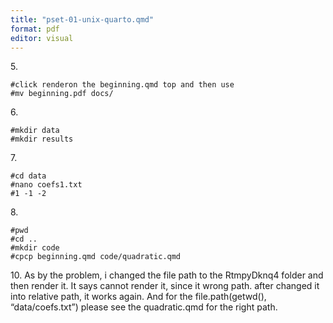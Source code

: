 ```yaml
---
title: "pset-01-unix-quarto.qmd"
format: pdf
editor: visual
---
```



5\.

```         
#click renderon the beginning.qmd top and then use 
#mv beginning.pdf docs/
```

6\.

```         
#mkdir data
#mkdir results
```

7\.

```         
#cd data
#nano coefs1.txt
#1 -1 -2
```

8\.

```         
#pwd
#cd ..
#mkdir code
#cpcp beginning.qmd code/quadratic.qmd
```

10\. As by the problem, i changed the file path to the RtmpyDknq4 folder and then render it. It says cannot render it, since it wrong path. after changed it into relative path, it works again. And for the file.path(getwd(), "data/coefs.txt") please see the quadratic.qmd for the right path.